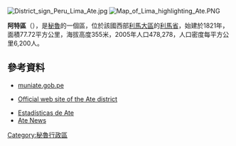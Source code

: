 [[Image:District_sign_Peru_Lima_Ate.jpg|right]]
[[Image:Map_of_Lima_highlighting_Ate.PNG|right]]

{{Coord|12|0|37|S|76|52|12|W|display=title}}

'''阿特區'''（{{lang-es|Distrito de Ate}}），是[[秘魯|秘魯]]的一個區，位於該國西部[[利馬大區|利馬大區]]的[[利馬省|利馬省]]，始建於1821年，面積77.72平方公里，海拔高度355米，2005年人口478,278，人口密度每平方公里6,200人。

==參考資料==
* [http://www.muniate.gob.pe muniate.gob.pe] {{Wayback|url=http://www.muniate.gob.pe/ |date=20110316154155 }}
* {{es icon}} [http://www.muniate.gob.pe Official web site of the Ate district]
* [https://web.archive.org/web/20110316154155/http://www.muniate.gob.pe/portal/estadisticas.htm Estadísticas de Ate]
* [https://web.archive.org/web/20190806035129/http://vitarteonline.com/ Ate News]

{{Peru-geo-stub}}
[[Category:秘魯行政區|Category:秘魯行政區]]